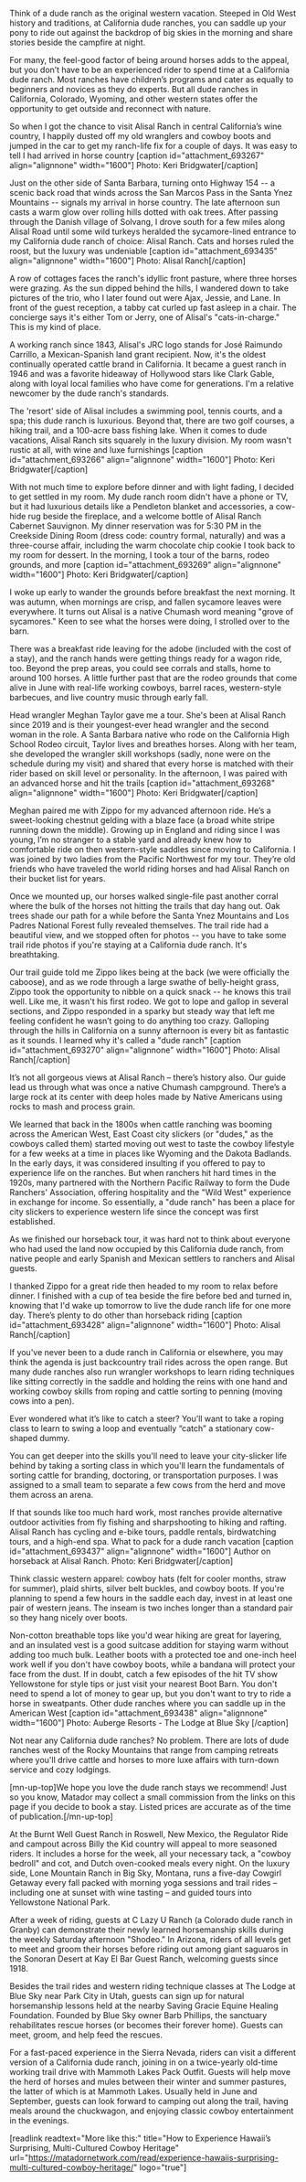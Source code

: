 Think of a dude ranch as the original western vacation. Steeped in Old West history and traditions, at California dude ranches, you can saddle up your pony to ride out against the backdrop of big skies in the morning and share stories beside the campfire at night.

For many, the feel-good factor of being around horses adds to the appeal, but you don’t have to be an experienced rider to spend time at a California dude ranch. Most ranches have children’s programs and cater as equally to beginners and novices as they do experts. But all dude ranches in California, Colorado, Wyoming, and other western states offer the opportunity to get outside and reconnect with nature.

So when I got the chance to visit Alisal Ranch in central California’s wine country, I happily dusted off my old wranglers and cowboy boots and jumped in the car to get my ranch-life fix for a couple of days.
It was easy to tell I had arrived in horse country
[caption id="attachment_693267" align="alignnone" width="1600"] Photo: Keri Bridgwater[/caption]

Just on the other side of Santa Barbara, turning onto Highway 154 -- a scenic back road that winds across the San Marcos Pass in the Santa Ynez Mountains -- signals my arrival in horse country. The late afternoon sun casts a warm glow over rolling hills dotted with oak trees. After passing through the Danish village of Solvang, I drove south for a few miles along Alisal Road until some wild turkeys heralded the sycamore-lined entrance to my California dude ranch of choice: Alisal Ranch.
Cats and horses ruled the roost, but the luxury was undeniable
[caption id="attachment_693435" align="alignnone" width="1600"] Photo: Alisal Ranch[/caption]

A row of cottages faces the ranch's idyllic front pasture, where three horses were grazing. As the sun dipped behind the hills, I wandered down to take pictures of the trio, who I later found out were Ajax, Jessie, and Lane. In front of the guest reception, a tabby cat curled up fast asleep in a chair. The concierge says it's either Tom or Jerry, one of Alisal's "cats-in-charge." This is my kind of place.

A working ranch since 1843, Alisal's JRC logo stands for José Raimundo Carrillo, a Mexican-Spanish land grant recipient. Now, it's the oldest continually operated cattle brand in California. It became a guest ranch in 1946 and was a favorite hideaway of Hollywood stars like Clark Gable, along with loyal local families who have come for generations. I'm a relative newcomer by the dude ranch's standards.

The 'resort' side of Alisal includes a swimming pool, tennis courts, and a spa; this dude ranch is luxurious. Beyond that, there are two golf courses, a hiking trail, and a 100-acre bass fishing lake. When it comes to dude vacations, Alisal Ranch sits squarely in the luxury division.
My room wasn't rustic at all, with wine and luxe furnishings
[caption id="attachment_693266" align="alignnone" width="1600"] Photo: Keri Bridgwater[/caption]

With not much time to explore before dinner and with light fading, I decided to get settled in my room. My dude ranch room didn't have a phone or TV, but it had luxurious details like a Pendleton blanket and accessories, a cow-hide rug beside the fireplace, and a welcome bottle of Alisal Ranch Cabernet Sauvignon. My dinner reservation was for 5:30 PM in the Creekside Dining Room (dress code: country formal, naturally) and was a three-course affair, including the warm chocolate chip cookie I took back to my room for dessert.
In the morning, I took a tour of the barns, rodeo grounds, and more
[caption id="attachment_693269" align="alignnone" width="1600"] Photo: Keri Bridgwater[/caption]

I woke up early to wander the grounds before breakfast the next morning. It was autumn, when mornings are crisp, and fallen sycamore leaves were everywhere. It turns out Alisal is a native Chumash word meaning "grove of sycamores." Keen to see what the horses were doing, I strolled over to the barn.

There was a breakfast ride leaving for the adobe (included with the cost of a stay), and the ranch hands were getting things ready for a wagon ride, too. Beyond the prep areas, you could see corrals and stalls, home to around 100 horses. A little further past that are the rodeo grounds that come alive in June with real-life working cowboys, barrel races, western-style barbecues, and live country music through early fall.

Head wrangler Meghan Taylor gave me a tour. She's been at Alisal Ranch since 2019 and is their youngest-ever head wrangler and the second woman in the role. A Santa Barbara native who rode on the California High School Rodeo circuit, Taylor lives and breathes horses. Along with her team, she developed the wrangler skill workshops (sadly, none were on the schedule during my visit) and shared that every horse is matched with their rider based on skill level or personality.
In the afternoon, I was paired with an advanced horse and hit the trails
[caption id="attachment_693268" align="alignnone" width="1600"] Photo: Keri Bridgwater[/caption]

Meghan paired me with Zippo for my advanced afternoon ride. He’s a sweet-looking chestnut gelding with a blaze face (a broad white stripe running down the middle). Growing up in England and riding since I was young, I’m no stranger to a stable yard and already knew how to comfortable ride on then western-style saddles since moving to California. I was joined by two ladies from the Pacific Northwest for my tour. They’re old friends who have traveled the world riding horses and had Alisal Ranch on their bucket list for years.

Once we mounted up, our horses walked single-file past another corral where the bulk of the horses not hitting the trails that day hang out. Oak trees shade our path for a while before the Santa Ynez Mountains and Los Padres National Forest fully revealed themselves. The trail ride had a beautiful view, and we stopped often for photos -- you have to take some trail ride photos if you're staying at a California dude ranch. It's breathtaking.

Our trail guide told me Zippo likes being at the back (we were officially the caboose), and as we rode through a large swathe of belly-height grass, Zippo took the opportunity to nibble on a quick snack -- he knows this trail well. Like me, it wasn't his first rodeo. We got to lope and gallop in several sections, and Zippo responded in a sparky but steady way that left me feeling confident he wasn’t going to do anything too crazy. Galloping through the hills in California on a sunny afternoon is every bit as fantastic as it sounds.
I learned why it's called a "dude ranch"
[caption id="attachment_693270" align="alignnone" width="1600"] Photo: Alisal Ranch[/caption]

It’s not all gorgeous views at Alisal Ranch – there’s history also. Our guide lead us through what was once a native Chumash campground. There’s a large rock at its center with deep holes made by Native Americans using rocks to mash and process grain.

We learned that back in the 1800s when cattle ranching was booming across the American West, East Coast city slickers (or "dudes," as the cowboys called them) started moving out west to taste the cowboy lifestyle for a few weeks at a time in places like Wyoming and the Dakota Badlands. In the early days, it was considered insulting if you offered to pay to experience life on the ranches. But when ranchers hit hard times in the 1920s, many partnered with the Northern Pacific Railway to form the Dude Ranchers' Association, offering hospitality and the "Wild West" experience in exchange for income. So essentially, a "dude ranch" has been a place for city slickers to experience western life since the concept was first established.

As we finished our horseback tour, it was hard not to think about everyone who had used the land now occupied by this California dude ranch, from native people and early Spanish and Mexican settlers to ranchers and Alisal guests.

I thanked Zippo for a great ride then headed to my room to relax before dinner. I finished with a cup of tea beside the fire before bed and turned in, knowing that I'd wake up tomorrow to live the dude ranch life for one more day.
There’s plenty to do other than horseback riding
[caption id="attachment_693428" align="alignnone" width="1600"] Photo: Alisal Ranch[/caption]

If you've never been to a dude ranch in California or elsewhere, you may think the agenda is just backcountry trail rides across the open range. But many dude ranches also run wrangler workshops to learn riding techniques like sitting correctly in the saddle and holding the reins with one hand and working cowboy skills from roping and cattle sorting to penning (moving cows into a pen).

Ever wondered what it’s like to catch a steer? You’ll want to take a roping class to learn to swing a loop and eventually “catch” a stationary cow-shaped dummy.

You can get deeper into the skills you'll need to leave your city-slicker life behind by taking a sorting class in which you'll learn the fundamentals of sorting cattle for branding, doctoring, or transportation purposes. I was assigned to a small team to separate a few cows from the herd and move them across an arena.

If that sounds like too much hard work, most ranches provide alternative outdoor activities from fly fishing and sharpshooting to hiking and rafting. Alisal Ranch has cycling and e-bike tours, paddle rentals, birdwatching tours, and a high-end spa.
What to pack for a dude ranch vacation
[caption id="attachment_693437" align="alignnone" width="1600"] Author on horseback at Alisal Ranch. Photo: Keri Bridgwater[/caption]

Think classic western apparel: cowboy hats (felt for cooler months, straw for summer), plaid shirts, silver belt buckles, and cowboy boots. If you're planning to spend a few hours in the saddle each day, invest in at least one pair of western jeans. The inseam is two inches longer than a standard pair so they hang nicely over boots.

Non-cotton breathable tops like you'd wear hiking are great for layering, and an insulated vest is a good suitcase addition for staying warm without adding too much bulk. Leather boots with a protected toe and one-inch heel work well if you don't have cowboy boots, while a bandana will protect your face from the dust. If in doubt, catch a few episodes of the hit TV show Yellowstone for style tips or just visit your nearest Boot Barn. You don't need to spend a lot of money to gear up, but you don't want to try to ride a horse in sweatpants.
Other dude ranches where you can saddle up in the American West
[caption id="attachment_693438" align="alignnone" width="1600"] Photo: Auberge Resorts - The Lodge at Blue Sky [/caption]

Not near any California dude ranches? No problem. There are lots of dude ranches west of the Rocky Mountains that range from camping retreats where you'll drive cattle and horses to more luxe affairs with turn-down service and cozy lodgings.

[mn-up-top]We hope you love the dude ranch stays we recommend! Just so you know, Matador may collect a small commission from the links on this page if you decide to book a stay. Listed prices are accurate as of the time of publication.[/mn-up-top]

At the Burnt Well Guest Ranch in Roswell, New Mexico, the Regulator Ride and campout across Billy the Kid country will appeal to more seasoned riders. It includes a horse for the week, all your necessary tack, a "cowboy bedroll" and cot, and Dutch oven-cooked meals every night. On the luxury side, Lone Mountain Ranch in Big Sky, Montana, runs a five-day Cowgirl Getaway every fall packed with morning yoga sessions and trail rides – including one at sunset with wine tasting – and guided tours into Yellowstone National Park.

After a week of riding, guests at C Lazy U Ranch (a Colorado dude ranch in Granby) can demonstrate their newly learned horsemanship skills during the weekly Saturday afternoon "Shodeo." In Arizona, riders of all levels get to meet and groom their horses before riding out among giant saguaros in the Sonoran Desert at Kay El Bar Guest Ranch, welcoming guests since 1918.

Besides the trail rides and western riding technique classes at The Lodge at Blue Sky near Park City in Utah, guests can sign up for natural horsemanship lessons held at the nearby Saving Gracie Equine Healing Foundation. Founded by Blue Sky owner Barb Phillips, the sanctuary rehabilitates rescue horses (or becomes their forever home). Guests can meet, groom, and help feed the rescues.

For a fast-paced experience in the Sierra Nevada, riders can visit a different version of a California dude ranch, joining in on a twice-yearly old-time working trail drive with Mammoth Lakes Pack Outfit. Guests will help move the herd of horses and mules between their winter and summer pastures, the latter of which is at Mammoth Lakes. Usually held in June and September, guests can look forward to camping out along the trail, having meals around the chuckwagon, and enjoying classic cowboy entertainment in the evenings.

[readlink readtext="More like this:" title="How to Experience Hawaii’s Surprising, Multi-Cultured Cowboy Heritage"  url="https://matadornetwork.com/read/experience-hawaiis-surprising-multi-cultured-cowboy-heritage/" logo="true"]